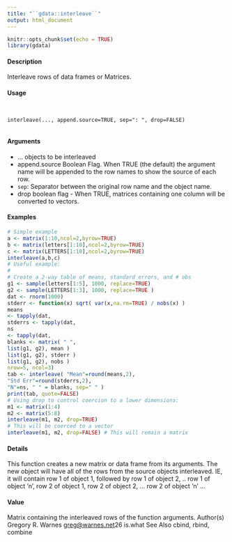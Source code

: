 ```yaml
---
title: "``gdata::interleave``"
output: html_document
---
```


```r
knitr::opts_chunk$set(echo = TRUE)
library(gdata)
```


#### Description

Interleave rows of data frames or Matrices.

#### Usage
<pre><code>

interleave(..., append.source=TRUE, sep=": ", drop=FALSE)

</code></pre>
#### Arguments

* ... objects to be interleaved
* append.source Boolean Flag. When TRUE (the default) the argument name will be appended to the row names to show the source of each row.
* ``sep``: Separator between the original row name and the object name.
* drop boolean flag - When TRUE, matrices containing one column will be converted to vectors.


#### Examples
```r

# Simple example
a <- matrix(1:10,ncol=2,byrow=TRUE)
b <- matrix(letters[1:10],ncol=2,byrow=TRUE)
c <- matrix(LETTERS[1:10],ncol=2,byrow=TRUE)
interleave(a,b,c)
# Useful example:
#
# Create a 2-way table of means, standard errors, and # obs
g1 <- sample(letters[1:5], 1000, replace=TRUE)
g2 <- sample(LETTERS[1:3], 1000, replace=TRUE )
dat <- rnorm(1000)
stderr <- function(x) sqrt( var(x,na.rm=TRUE) / nobs(x) )
means
<- tapply(dat,
stderrs <- tapply(dat,
ns
<- tapply(dat,
blanks <- matrix( " ",
list(g1, g2), mean )
list(g1, g2), stderr )
list(g1, g2), nobs )
nrow=5, ncol=3)
tab <- interleave( "Mean"=round(means,2),
"Std Err"=round(stderrs,2),
"N"=ns, " " = blanks, sep=" " )
print(tab, quote=FALSE)
# Using drop to control coercion to a lower dimensions:
m1 <- matrix(1:4)
m2 <- matrix(5:8)
interleave(m1, m2, drop=TRUE)
# This will be coerced to a vector
interleave(m1, m2, drop=FALSE) # This will remain a matrix
```
#### Details

This function creates a new matrix or data frame from its arguments.
The new object will have all of the rows from the source objects interleaved. IE, it will contain row
1 of object 1, followed by row 1 of object 2, .. row 1 of object ’n’, row 2 of object 1, row 2 of object
2, ... row 2 of object ’n’ ...

#### Value

Matrix containing the interleaved rows of the function arguments.
Author(s)
Gregory R. Warnes <greg@warnes.net>26
is.what
See Also
cbind, rbind, combine

